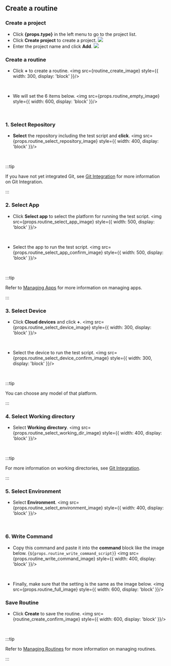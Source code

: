 
## Create a routine

### Create a project

<ul>
    <li>Click <b>{props.type}</b> in the left menu to go to the project list.</li>
    <li>
        Click <b>Create project</b> to create a project.
        <img src={props.project_create_image} style={{ width: 400, display: 'block' }}/>
        <br/>
    </li>
    <li>
        Enter the project name and click <b>Add</b>.
        <img src={props.project_create_confirm_image} style={{ width: 400, display: 'block' }}/>
        <br/>
    </li>
</ul>

### Create a routine

- Click <b>+</b> to create a routine.
<img src={routine_create_image} style={{ width: 300, display: 'block' }}/>
<br/>

- We will set the 6 items below.
<img src={props.routine_empty_image} style={{ width: 600, display: 'block' }}/>
<br/>

### 1. Select Repository

- <b>Select</b> the repository including the test script and <b>click</b>.
<img src={props.routine_select_repository_image} style={{ width: 400, display: 'block' }}/>
<br/>

:::tip

If you have not yet integrated Git, see [Git Integration](/management/organization/git-integration/) for more information on Git Integration.

:::

### 2. Select App

- Click <b>Select app</b> to select the platform for running the test script.
<img src={props.routine_select_app_image} style={{ width: 500, display: 'block' }}/>
<br/>

- Select the app to run the test script.
<img src={props.routine_select_app_confirm_image} style={{ width: 500, display: 'block' }}/>
<br/>

:::tip

Refer to [Managing Apps](/management/organization/app) for more information on managing apps.

:::

### 3. Select Device

- Click <b>Cloud devices</b> and click <b>+</b>.
<img src={props.routine_select_device_image} style={{ width: 300, display: 'block' }}/>
<br/>

- Select the device to run the test script.
<img src={props.routine_select_device_confirm_image} style={{ width: 300, display: 'block' }}/>
<br/>

:::tip

You can choose any model of that platform.

:::

### 4. Select Working directory

- Select <b>Working directory</b>.
<img src={props.routine_select_working_dir_image} style={{ width: 400, display: 'block' }}/>
<br/>

:::tip

For more information on working directories, see [Git Integration](/management/organization/git-integration).

:::

### 5. Select Environment

- Select <b>Environment</b>.
<img src={props.routine_select_environment_image} style={{ width: 400, display: 'block' }}/>
<br/>

### 6. Write Command

- Copy this command and paste it into the <b>command</b> block like the image below.
<CodeBlock language="shell">{`${props.routine_write_command_script}`}</CodeBlock>
<img src={props.routine_write_command_image} style={{ width: 400, display: 'block' }}/>
<br/>

- Finally, make sure that the setting is the same as the image below.
<img src={props.routine_full_image} style={{ width: 600, display: 'block' }}/>

### Save Routine
- Click <b>Create</b> to save the routine.
<img src={routine_create_confirm_image} style={{ width: 600, display: 'block' }}/>
<br/>

:::tip

Refer to [Managing Routines](/management/project/routine) for more information on managing routines.

:::